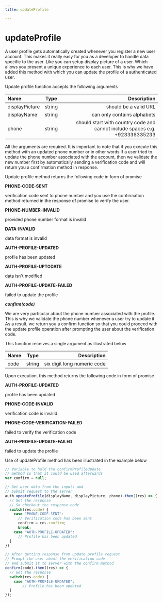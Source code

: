 ```yaml
---
title: updateProfile

---
```


# updateProfile

A user profile gets automatically created whenever you register a new user account. This makes it really easy for you as a developer to handle data specific to the user. Like you can setup display picture of a user. Which allows you present a unique experience to each user. This is why we have added this method with which you can update the profile of a authenticated user.

Update profile function accepts the following arguments


| Name       | Type |   Description |
| :------------ | :---------: | ----------: |
| displayPicture   |    string     |   should be a valid URL |
| displayName |     string        |   can only contains alphabets |
| phone    |    string     |  should start with country code and cannot include spaces e.g. +923336335233 |


All the arguments are required. It is important to note that if you execute this method with an updated phone number or in other words if a user tried to update the phone number associated with the account, then we validate the new number first by automatically sending a verification code and will return you a confirmation method in response.

Update profile method returns the following code in form of promise

**PHONE-CODE-SENT**

verification code sent to phone number
and you use the confirmation method returned
in the response of promise to verify the user.

**PHONE-NUMBER-INVALID**

provided phone number format is invalid

**DATA-INVALID**

data format is invalid

**AUTH-PROFILE-UPDATED**

profile has been updated

**AUTH-PROFILE-UPTODATE**

data isn't modified

**AUTH-PROFILE-UPDATE-FAILED**

failed to update the profile

***confirm(code)***

We are very particular about the phone number associated with the profile. This is why we validate the phone number whenever a user try to update it. As a result, we return you a confirm function so that you could proceed with the update profile operation after prompting the user about the verification code.

This function receives a single argument as illustrated below

| Name       | Type |   Description |
| :------------ | :---------: | ----------: |
| code      |    string    | six digit long numeric code|

Upon execution, this method returns the following code in form of promise

**AUTH-PROFILE-UPDATED**

profile has been updated

**PHONE-CODE-INVALID**

verification code is invalid

**PHONE-CODE-VERIFICATION-FAILED**

failed to verify the verification code

**AUTH-PROFILE-UPDATE-FAILED**

failed to update the profile

Use of updateProfile method has been illustrated in the example below

```js
// Variable to hold the confirmProfileUpdate
// method so that it could be used afterwards
var confirm = null;

// Get user data from the inputs and
// Submit request to the server
auth.updateProfile(displayName, displayPicture, phone).then((res) => {
  // Got the response
  // So checkout the response code
  switch(res.code) {
    case "PHONE-CODE-SENT": 
      // Verification code has been sent
      confirm = res.confirm;
      break;
    case "AUTH-PROFILE-UPDATED":
      // Profile has been updated
  }
})

// After getting response from update profile request
// Prompt the user about the verification code
// and submit it to server with the confirm method
confirm(code).then((res) => {
  // Got the response
  switch(res.code) {
    case "AUTH-PROFILE-UPDATED":
        // Profile has been updated
  }
});
```

